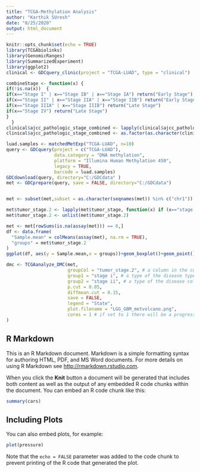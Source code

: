 ---
title: "TCGA-Methylation Analysis"
author: "Karthik SUresh"
date: "8/25/2020"
output: html_document
---

```{r setup, include=FALSE}
knitr::opts_chunk$set(echo = TRUE)
library(TCGAbiolinks)
library(GenomicRanges)
library(SummarizedExperiment)
library(ggplot2)
clinical <- GDCquery_clinic(project = "TCGA-LUAD", type = "clinical")

combineStage <- function(x) {
if(!is.na(x))  {
if(x=="Stage I" | x=="Stage IB" | x=="Stage IA") return("Early Stage")
if(x=="Stage II" | x=="Stage IIA" | x=="Stage IIB") return("Early Stage")
if(x=="Stage IIIA" | x=="Stage IIIB") return("Late Stage")
if(x=="Stage IV") return("Late Stage")
}
  } 
clinical$ajcc_pathologic_stage_combined <- lapply(clinical$ajcc_pathologic_stage, combineStage)
clinical$ajcc_pathologic_stage_combined <- as.factor(as.character(clinical$ajcc_pathologic_stage_combined))

luad.samples <- matchedMetExp("TCGA-LUAD", n=10)
query <- GDCquery(project = c("TCGA-LUAD"),
                  data.category = "DNA methylation",
                  platform = "Illumina Human Methylation 450",
                  legacy = TRUE, 
                  barcode = luad.samples)
GDCdownload(query, directory="C:/GDCdata" )
met <- GDCprepare(query, save = FALSE, directory="C:/GDCdata")


met <- subset(met,subset = as.character(seqnames(met)) %in% c("chr1"))

met$tumor_stage.2 <- lapply(met$tumor_stage, function(x) if (x=="stage ia" | x=="stage ib" | x=="stage i") return("stage i") else return("stage ii"))
met$tumor_stage.2 <- unlist(met$tumor_stage.2)

met <- met[rowSums(is.na(assay(met))) == 0,]
df <- data.frame(
  "Sample.mean" = colMeans(assay(met), na.rm = TRUE),
  "groups" = met$tumor_stage.2
)
ggplot(df, aes(y = Sample.mean,x = groups))+geom_boxplot()+geom_point()

dmc <- TCGAanalyze_DMC(met,
                       groupCol = "tumor_stage.2", # a column in the colData matrix
                       group1 = "stage i", # a type of the disease type column
                       group2 = "stage ii", # a type of the disease column
                       p.cut = 0.05,
                       diffmean.cut = 0.15,
                       save = FALSE,
                       legend = "State",
                       plot.filename = "LGG_GBM_metvolcano.png",
                       cores = 1 # if set to 1 there will be a progress bar
)
```

## R Markdown

This is an R Markdown document. Markdown is a simple formatting syntax for authoring HTML, PDF, and MS Word documents. For more details on using R Markdown see <http://rmarkdown.rstudio.com>.

When you click the **Knit** button a document will be generated that includes both content as well as the output of any embedded R code chunks within the document. You can embed an R code chunk like this:

```{r cars}
summary(cars)
```

## Including Plots

You can also embed plots, for example:

```{r pressure, echo=FALSE}
plot(pressure)
```

Note that the `echo = FALSE` parameter was added to the code chunk to prevent printing of the R code that generated the plot.
